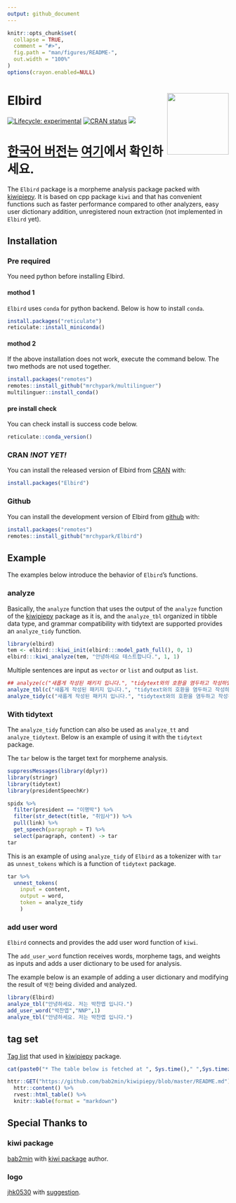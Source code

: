 ```yaml
---
output: github_document
---
```


<!-- README.md is generated from README.Rmd. Please edit that file -->

```r
knitr::opts_chunk$set(
  collapse = TRUE,
  comment = "#>",
  fig.path = "man/figures/README-",
  out.width = "100%"
)
options(crayon.enabled=NULL)
```

# Elbird <img src="man/figures/logo.png" align="right" height=140/>

<!-- badges: start -->
[![Lifecycle: experimental](https://img.shields.io/badge/lifecycle-experimental-orange.svg)](https://www.tidyverse.org/lifecycle/#experimental)
[![CRAN status](https://www.r-pkg.org/badges/version/Elbird)](https://CRAN.R-project.org/package=Elbird)
[![](https://cranlogs.r-pkg.org/badges/Elbird)](https://cran.r-project.org/package=Elbird)
<!-- badges: end -->

# [한국어 버전](./README_kr.md)는 [여기](./README_kr.md)에서 확인하세요.

The `Elbird` package is a morpheme analysis package packed with [kiwipiepy](https://github.com/bab2min/kiwipiepy).
It is based on cpp package `kiwi` and that has convenient functions such as faster performance compared to other analyzers, easy user dictionary addition, unregistered noun extraction (not implemented in `Elbird` yet).

## Installation

### Pre required

You need python before installing Elbird.

#### mothod 1

`Elbird` uses `conda` for python backend. Below is how to install `conda`.

``` r
install.packages("reticulate")
reticulate::install_miniconda()
```

#### mothod 2

If the above installation does not work, execute the command below.
The two methods are not used together.

``` r
install.packages("remotes")
remotes::install_github("mrchypark/multilinguer")
multilinguer::install_conda()
```

#### pre install check

You can check install is success code below.

```r
reticulate::conda_version()
```


### CRAN *!NOT YET!*
You can install the released version of Elbird from [CRAN](https://CRAN.R-project.org) with:

```r
install.packages("Elbird")
```

### Github
You can install the development version of Elbird from [github](https://github.com/mrchypark/Elbird) with:

``` r
install.packages("remotes")
remotes::install_github("mrchypark/Elbird")
```

## Example

The examples below introduce the behavior of `Elbird`'s functions.

### analyze

Basically, the `analyze` function that uses the output of the `analyze` function of the [kiwipiepy](https://github.com/bab2min/kiwipiepy) package as it is, and the `analyze_tbl` organized in tibble data type, and grammar compatibility with tidytext are supported provides an `analyze_tidy` function.

```r
library(elbird)
tem <- elbird:::kiwi_init(elbird:::model_path_full(), 0, 1)
elbird:::kiwi_analyze(tem, "안녕하세요 테스트합니다.", 1, 1)
```

Multiple sentences are input as `vector` or `list` and output as `list`.

```r
## analyze(c("새롭게 작성된 패키지 입니다.", "tidytext와의 호환을 염두하고 작성하였습니다."))
analyze_tbl(c("새롭게 작성된 패키지 입니다.", "tidytext와의 호환을 염두하고 작성하였습니다."))
analyze_tidy(c("새롭게 작성된 패키지 입니다.", "tidytext와의 호환을 염두하고 작성하였습니다."))
```

### With tidytext

The `analyze_tidy` function can also be used as `analyze_tt` and `analyze_tidytext`.
Below is an example of using it with the `tidytext` package.

The `tar` below is the target text for morpheme analysis.

```r
suppressMessages(library(dplyr))
library(stringr)
library(tidytext)
library(presidentSpeechKr)

spidx %>% 
  filter(president == "이명박") %>% 
  filter(str_detect(title, "취임사")) %>% 
  pull(link) %>% 
  get_speech(paragraph = T) %>%
  select(paragraph, content) -> tar
tar
```

This is an example of using `analyze_tidy` of `Elbird` as a tokenizer with `tar` as `unnest_tokens` which is a function of `tidytext` package.

```r
tar %>% 
  unnest_tokens(
    input = content,
    output = word,
    token = analyze_tidy
    )
```

### add user word

`Elbird` connects and provides the add user word function of `kiwi`.

The `add_user_word` function receives words, morpheme tags, and weights as inputs and adds a user dictionary to be used for analysis.

The example below is an example of adding a user dictionary and modifying the result of `박찬` being divided and analyzed.

```r
library(Elbird)
analyze_tbl("안녕하세요. 저는 박찬엽 입니다.")
add_user_word("박찬엽","NNP",1)
analyze_tbl("안녕하세요. 저는 박찬엽 입니다.")
```


## tag set

[Tag list](https://github.com/bab2min/kiwipiepy#%ED%92%88%EC%82%AC-%ED%83%9C%EA%B7%B8) that used in [kiwipiepy](https://github.com/bab2min/kiwipiepy) package.

```r
cat(paste0("* The table below is fetched at ", Sys.time()," ",Sys.timezone(),"."))
```

```r
httr::GET("https://github.com/bab2min/kiwipiepy/blob/master/README.md") %>% 
  httr::content() %>% 
  rvest::html_table() %>% 
  knitr::kable(format = "markdown")
```

## Special Thanks to

### kiwi package

[bab2min](https://github.com/bab2min) with [kiwi package](https://github.com/bab2min/Kiwi) author.

### logo

[jhk0530](https://github.com/jhk0530) with [suggestion](https://github.com/mrchypark/Elbird/issues/6).
